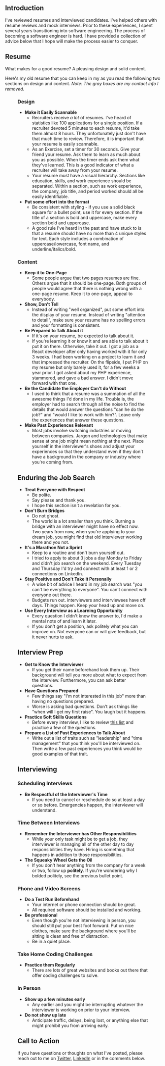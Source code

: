 
## Introduction

I've reviewed resumes and interviewed candidates. I've helped others with resume reviews and mock interviews. Prior to these experiences, I spent several years transitioning into software engineering. The process of becoming a software engineer is hard. I have provided a collection of advice below that I hope will make the process easier to conquer. 

## Resume

What makes for a good resume? A pleasing design and solid content.

Here's my old resume that you can keep in my as you read the following two sections on design and content. *Note: The gray boxes are my contact info I removed.*

<Figure src="/image/a-collection-of-tips-to-become-a-software-engineer/resume.png" caption="My old resume" />

### Design

- **Make it Easily Scannable** 
    - Recruiters receive *a lot* of resumes. I've heard of statistics like 100 applications for a single position. If a recruiter devoted 5 minutes to each resume, it'd take them almost 8 hours. They unfortunately just don't have that much time to review. Therefore, it is important that your resume is easily scannable.
    - As an Exercise, set a timer for 30 seconds. Give your friend your resume. Ask them to learn as much about you as possible. When the timer ends ask them what they've learned. This is a good indicator of what a recruiter will take away from your resume.
    - Your resume must have a visual hierarchy. Sections like education, skills, and work experience should be separated. Within a section, such as work experience, the company, job title, and period worked should all be easily identifiable.
- **Put some effort into the format** 
    - Be consistent with styling - if you use a solid black square for a bullet point, use it for every section. If the title of a section is bold and uppercase, make every section bold and uppercase.
    - A good rule I've heard in the past and have stuck to is that a resume should have no more than 4 unique styles for text. Each style includes a combination of uppercase/lowercase, font name, and underline/italics/bold. 

### Content

- **Keep it to One-Page** 
    - Some people argue that two pages resumes are fine. Others argue that it should be one-page. Both groups of people would agree that there is nothing wrong with a one-page resume. Keep it to one-page, appeal to everybody. 
- **Show, Don't Tell**
    - Instead of writing "well organized", put some effort into the display of your resume. Instead of writing "attention to detail", make sure your resume has no spelling errors and your formatting is consistent.
- **Be Prepared to Talk About it** 
    - If it's on your resume, be expected to talk about it.
    - If you're learning it or know it and are able to talk about it put it on there. Otherwise, take it out. I got a job as a React developer after only having worked with it for only 3 weeks. I had been working on a project to learn it and that impressed the recruiter. On the flipside, I put PHP on my resume but only barely used it, for a few weeks a year prior. I got asked about my PHP experience, stammered, and gave a bad answer. I didn't move forward with that one.
- **Be the Candidate the Employer Can't do Without**
    - I used to think that a resume was a summation of all the awesome things I'd done in my life. Trouble is, the employer had to search through all the noise to find the details that would answer the questions "can he do the job?" and "would I like to work with him?". Leave only the experiences that answer these questions.
- **Make Past Experiences Relevant**
    - Most jobs involve switching industries or moving between companies. Jargon and technologies that make sense at one job might mean nothing at the next. Place yourself in the interviewer's shoes and adjust your experiences so that they understand even if they don't have a background in the company or industry where you're coming from.

## Enduring the Job Search

- **Treat Everyone with Respect**
    - Be polite.
    - Say please and thank you. 
    - I hope this section isn't a revelation for you.
- **Don't Burn Bridges**
    - Do not ghost.
    - The world is a lot smaller than you think. Burning a bridge with an interviewer might have no effect now. Two years from now, when you're applying to your dream job, you might find that old interviewer working there and you not.
- **It's a Marathon Not a Sprint**
    - Keep to a routine and don't burn yourself out. 
    - I tried to apply to about 3 jobs a day Monday to Friday and didn't job search on the weekend. Every Tuesday and Thursday I'd try and connect with at least 1 or 2 connections on LinkedIn. 
- **Stay Positive and Don't Take it Personally**
    - A wise bit of advice I heard in my job search was "you can't be everything to everyone". You can't connect with everyone out there.
    - Budgets run out. interviewers and interviewees have off days. Things happen. Keep your head up and move on.
- **Use Every Interview as a Learning Opportunity**
    - Every question I didn't know the answer to, I'd make a mental note of and learn it later. 
    - If you don't get a position, ask politely what you can improve on. Not everyone can or will give feedback, but it never hurts to ask. 

## Interview Prep

- **Get to Know the Interviewer**
    - If you get their name beforehand look them up. Their background will tell you more about what to expect from the interview. Furthermore, you can ask better questions.
- **Have Questions Prepared**
    - Few things say "I'm not interested in this job" more than having no questions prepared. 
    - Worse is asking bad questions. Don't ask things like "when will I get my first raise". You laugh but it happens.
- **Practice Soft Skills Questions**
    - Before every interview, I like to review [this list](https://www.themuse.com/advice/how-to-answer-the-31-most-common-interview-questions) and practice a few of the questions.
- **Prepare a List of Past Experiences to Talk About**
    - Write out a list of traits such as "leadership" and "time management" that you think you'll be interviewed on. Then write a few past experiences you think would be good examples of that trait.

## Interviewing

### Scheduling Interviews

- **Be Respectful of the Interviewer's Time**
    - If you need to cancel or reschedule do so at least a day or so before. Emergencies happen, the interviewer will understand.

### Time Between Interviews

- **Remember the Interviewer has Other Responsibilities**
    - While your only task might be to get a job, they interviewer is managing all of the other day to day responsibilities they have. Hiring is something that happens in addition to those responsibilities.
- **The Squeaky Wheel Gets the Oil**
    - If you don't hear anything from the company for a week or two, follow up **politely**. If you're wondering why I bolded politely, see the previous bullet point.


### Phone and Video Screens

- **Do a Test Run Beforehand**
    - Your internet or phone connection should be great.
    - All required software should be installed and working.
- **Be professional**
    - Even though you're not interviewing in person, you should still put your best foot forward. Put on nice clothes, make sure the background where you'll be sitting is clean and free of distraction.
    - Be in a quiet place.
 
### Take Home Coding Challenges

- **Practice them Regularly**
    - There are lots of great websites and books out there that offer coding challenges to solve.

### In Person

- **Show up a few minutes early**
    - Any earlier and you might be interrupting whatever the interviewer is working on prior to your interview.
- **Do not show up late**
    - Anticipate traffic, delays, being lost, or anything else that might prohibit you from arriving early.

## Call to Action

If you have questions or thoughts on what I've posted, please reach out to me on [Twitter](https://twitter.com/travis_the_makr), [LinkedIn](https://www.linkedin.com/in/travisbumgarner/) or in the comments below.
